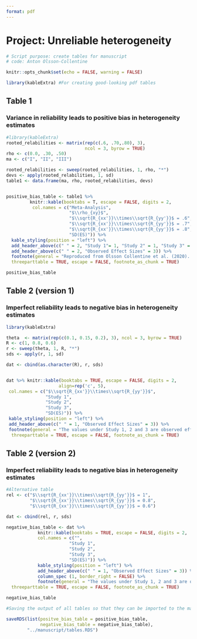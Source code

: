 ```yaml
---
format: pdf
---
```


# Project: Unreliable heterogeneity

```r
# Script purpose: create tables for manuscript
# code: Anton Olsson-Collentine

knitr::opts_chunk$set(echo = FALSE, warning = FALSE)

library(kableExtra) #For creating good-looking pdf tables
```


## Table 1
### Variance in reliability leads to positive bias in heterogeneity estimates

```r
#library(kableExtra)
rooted_relabilities <- matrix(rep(c(.6, .70,.80), 3),
                              ncol = 3, byrow = TRUE)
rho <- c(0.0, .30, .50)
ma <- c("I", "II", "III")

rooted_relabilities <- sweep(rooted_relabilities, 1, rho, "*")
devs <- apply(rooted_relabilities, 1, sd)
table1 <- data.frame(ma, rho, rooted_relabilities, devs)


positive_bias_table <- table1 %>%
         knitr::kable(booktabs = T, escape = FALSE, digits = 2,
          col.names = c("Meta-Analysis",
                        "$\\rho_{xy}$",
                        "$\\sqrt{R_{xx'}}\\times\\sqrt{R_{yy'}}$ = .6",
                        "$\\sqrt{R_{xx'}}\\times\\sqrt{R_{yy'}}$ = .7",
                        "$\\sqrt{R_{xx'}}\\times\\sqrt{R_{yy'}}$ = .8",
                        "SD(ES)")) %>%
  kable_styling(position = "left") %>%
  add_header_above(c(" " = 2, "Study 1"= 1, "Study 2" = 1, "Study 3" = 1)) %>%
  add_header_above(c(" " = 2, "Observed Effect Sizes" = 3)) %>%
  footnote(general = "Reproduced from Olsson Collentine et al. (2020). The values under Study 1, 2 and 3 are observed effect sizes for that study given its measurement reliability $\\\\sqrt{R_{xx'}}\\\\times\\\\sqrt{R_{yy'}}$ and the true effect size $\\\\rho_{xy}$ when within-study sample size is infinite. SD (ES) is the standard deviation of the observed effect sizes for meta-analysis I, II and III, equivalent to heterogeneity given infinite within-study sample sizes. Code to reproduce table: LINK",
  threeparttable = TRUE, escape = FALSE, footnote_as_chunk = TRUE)

positive_bias_table
```


## Table 2 (version 1)
### Imperfect reliability leads to negative bias in heterogeneity estimates

```r
library(kableExtra)

theta  <- matrix(rep(c(0.1, 0.15, 0.2), 3), ncol = 3, byrow = TRUE)
R <- c(1, 0.8, 0.6)
r <- sweep(theta, 1, R, "*")
sds <- apply(r, 1, sd)

dat <- cbind(as.character(R), r, sds)


dat %>% knitr::kable(booktabs = TRUE, escape = FALSE, digits = 2,
                    align=rep('c', 5),
 col.names = c("$\\sqrt{R_{xx'}}\\times\\sqrt{R_{yy'}}$",
               "Study 1",
               "Study 2",
               "Study 3",
               "SD(ES)")) %>%
 kable_styling(position = "left") %>%
 add_header_above(c(" " = 1, "Observed Effect Sizes" = 3)) %>%
 footnote(general = "The values under Study 1, 2 and 3 are observed effect sizes for that study given the measurement reliability $\\\\sqrt{R_{xx'}}\\\\times\\\\sqrt{R_{yy'}}$ and the true effect size of that study (first row) when within-study sample size is infinite. SD (ES) is the standard deviation of the observed effect sizes, equivalent to heterogeneity given infinite within-study sample sizes. Code to reproduce table: LINK",
  threeparttable = TRUE, escape = FALSE, footnote_as_chunk = TRUE)
```

## Table 2 (version 2)
### Imperfect reliability leads to negative bias in heterogeneity estimates

```r
#Alternative table
rel <- c("$\\sqrt{R_{xx'}}\\times\\sqrt{R_{yy'}}$ = 1",
         "$\\sqrt{R_{xx'}}\\times\\sqrt{R_{yy'}}$ = 0.8",
         "$\\sqrt{R_{xx'}}\\times\\sqrt{R_{yy'}}$ = 0.6")

dat <- cbind(rel, r, sds)

negative_bias_table <- dat %>%
            knitr::kable(booktabs = TRUE, escape = FALSE, digits = 2,
            col.names = c("",
                        "Study 1",
                        "Study 2",
                        "Study 3",
                        "SD(ES)")) %>%
            kable_styling(position = "left") %>%
            add_header_above(c(" " = 1, "Observed Effect Sizes" = 3)) %>%
            column_spec (1, border_right = FALSE) %>%
            footnote(general = "The values under Study 1, 2 and 3 are observed effect sizes for that study given the measurement reliability $\\\\sqrt{R_{xx'}}\\\\times\\\\sqrt{R_{yy'}}$ and the true effect size of that study (first row) when within-study sample size is infinite. SD (ES) is the standard deviation of the observed effect sizes, equivalent to heterogeneity given infinite within-study sample sizes. Code to reproduce table: LINK",
  threeparttable = TRUE, escape = FALSE, footnote_as_chunk = TRUE)

negative_bias_table
```


```r
#Saving the output of all tables so that they can be imported to the main manuscript easily

saveRDS(list(positve_bias_table = positive_bias_table,
             negative_bias_table = negative_bias_table),
        "../manuscript/tables.RDS")
```
